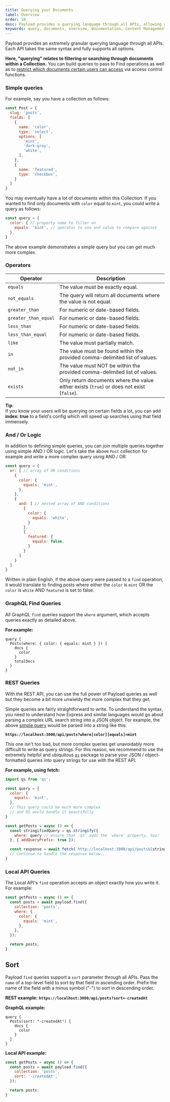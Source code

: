```yaml
---
title: Querying your Documents
label: Overview
order: 10
desc: Payload provides a querying language through all APIs, allowing you to filter or search through documents within a Collection.
keywords: query, documents, overview, documentation, Content Management System, cms, headless, javascript, node, react, express
---
```


Payload provides an extremely granular querying language through all APIs. Each API takes the same syntax and fully supports all options.

<Banner>
  <strong>Here, "querying" relates to filtering or searching through documents within a Collection.</strong> You can build queries to pass to Find operations as well as to <a href="/docs/access-control/overview">restrict which documents certain users can access</a> via access control functions.
</Banner>

### Simple queries

For example, say you have a collection as follows:

```js
const Post = {
  slug: 'posts',
  fields: [
    {
      name: 'color',
      type: 'select',
      options: [
        'mint',
        'dark-gray',
        'white',
      ],
    },
    {
      name: 'featured',
      type: 'checkbox',
    }
  ]
}
```

You may eventually have a lot of documents within this Collection. If you wanted to find only documents with `color` equal to `mint`, you could write a query as follows:

```js
const query = {
  color: { // property name to filter on
    equals: 'mint', // operator to use and value to compare against
  },
}
```

The above example demonstrates a simple query but you can get much more complex.

### Operators

| Operator             | Description  |
| -------------------- | ------------ |
| `equals`             | The value must be exactly equal. |
| `not_equals`         | The query will return all documents where the value is not equal. |
| `greater_than`       | For numeric or date-based fields. |
| `greater_than_equal` | For numeric or date-based fields. |
| `less_than`          | For numeric or date-based fields. |
| `less_than_equal`    | For numeric or date-based fields. |
| `like`               | The value must partially match. |
| `in`                 | The value must be found within the provided comma-delimited list of values. |
| `not_in`             | The value must NOT be within the provided comma-delimited list of values. |
| `exists`             | Only return documents where the value either exists (`true`) or does not exist (`false`). |

<Banner type="success">
  <strong>Tip</strong>:<br/>
  If you know your users will be querying on certain fields a lot, you can add <strong>index: true</strong> to a field's config which will speed up searches using that field immensely.
</Banner>

### And / Or Logic

In addition to defining simple queries, you can join multiple queries together using simple AND / OR logic. Let's take the above `Post` collection for example and write a more complex query usnig AND / OR:

```js
const query = {
  or: [ // array of OR conditions
    {
      color: {
        equals: 'mint',
      },
    },
    {
      and: [ // nested array of AND conditions
        {
          color: {
            equals: 'white',
          }
        },
        {
          featured: {
            equals: false,
          }
        }
      ]
    }
  ]
}
```

Written in plain English, if the above query were passed to a `find` operation, it would translate to finding posts where either the `color` is `mint` OR the `color` is `white` AND `featured` is set to false.

### GraphQL Find Queries

All GraphQL `find` queries support the `where` argument, which accepts queries exactly as detailed above.

**For example:**

```
query {
  Posts(where: { color: { equals: mint } }) {
    docs {
      color
    }
    totalDocs
  }
}
```

### REST Queries

With the REST API, you can use the full power of Payload queries as well but they become a bit more unwieldy the more complex that they get.

Simple queries are fairly straightforward to write. To understand the syntax, you need to understand how Express and similar languages would go about parsing a complex URL search string into a JSON object. For example, the above [simple query](#simple-queries) would be parsed into a string like this:

**`https://localhost:3000/api/posts?where[color][equals]=mint`**

This one isn't too bad, but more complex queries get unavoidably more difficult to write as query strings. For this reason, we recommend to use the extremely helpful and ubiquitous [`qs`](https://www.npmjs.com/package/qs) package to parse your JSON / object-formatted queries into query strings for use with the REST API.

**For example, using fetch:**

```js
import qs from 'qs';

const query = {
  color: {
    equals: 'mint',
  },
  // This query could be much more complex
  // and QS would handle it beautifully
}

const getPosts = async () => {
  const stringifiedQuery = qs.stringify({
    where: query // ensure that `qs` adds the `where` property, too!
  }, { addQueryPrefix: true });

  const response = await fetch(`http://localhost:3000/api/posts${stringifiedQuery}`);
  // Continue to handle the response below...
}
```

### Local API Queries

The Local API's `find` operation accepts an object exactly how you write it. For example:

```js
const getPosts = async () => {
  const posts = await payload.find({
    collection: 'posts',
    where: {
      color: {
        equals: 'mint',
      },
    },
  });

  return posts;
}
```


## Sort

Payload `find` queries support a `sort` parameter through all APIs. Pass the `name` of a top-level field to sort by that field in ascending order. Prefix the name of the field with a minus symbol ("-") to sort in descending order.

**REST example:**
**`https://localhost:3000/api/posts?sort=-createdAt`**

**GraphQL example:**
```
query {
  Posts(sort: "-createdAt") {
    docs {
      color
    }
  }
}
```

**Local API example:**

```js
const getPosts = async () => {
  const posts = await payload.find({
    collection: 'posts',
    sort: '-createdAt',
  });

  return posts;
}
```
